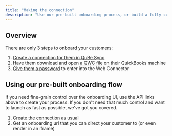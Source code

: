 ```yaml
---
title: "Making the connection"
description: "Use our pre-built onboarding process, or build a fully custom flow using the API"
---
```


## Overview

There are only 3 steps to onboard your customers:

1. [Create a connection for them in QuBe Sync](https://docs.qubesync.com/api-reference/connections/create-a-new-connection)
2. Have them download and open [a QWC file](https://docs.qubesync.com/api-reference/connections/download-qwc) on their QuickBooks machine
3. [Give them a password](https://docs.qubesync.com/api-reference/connections/generate-or-set-password-for-a-connection) to enter into the Web Connector

## Using our pre-built onboarding flow

If you need fine-grain control over the onboarding UI, use the API links above to create your process. If you don't need that much control and want to launch as fast as possible, we've got you covered.

1. [Create the connection](https://docs.qubesync.com/api-reference/connections/create-a-new-connection) as usual
2. Get an onboarding url that you can direct your customer to (or even render in an iframe)
